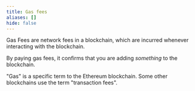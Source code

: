 ```yaml
---
title: Gas fees
aliases: []
hide: false
---
```


Gas Fees are network fees in a blockchain, which are incurred whenever interacting with the blockchain.

By paying gas fees, it confirms that you are adding _something_ to the blockchain.

"Gas" is a specific term to the Ethereum blockchain. Some other blockchains use the term "transaction fees".
